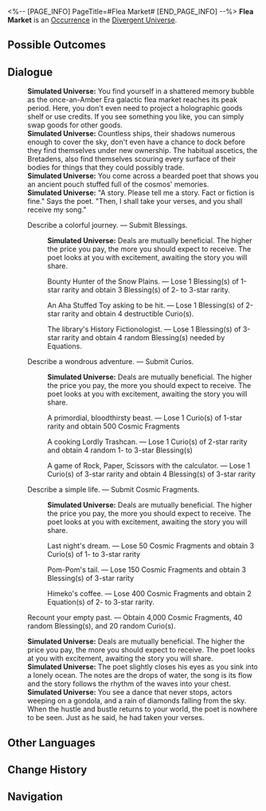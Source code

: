 <%-- [PAGE_INFO]
PageTitle=#Flea Market#
[END_PAGE_INFO] --%>
{{Stub}}
{{Simulated Universe Event Infobox
|id            = 23501
|title         = 
|image         = Occurrence Ceremony.png
|domains_su    = 
|domains_swarm = 
|domains_gng   = 
|domains_du    = Unknown
|domains_und   = 
|requirements  = 
|prev          = 
|next          = 
|characters    = 
|factions      = 
|order         = 
|order_du      = 119
}}
'''Flea Market''' is an [[Divergent Universe/Occurrence|Occurrence]] in the [[Divergent Universe]].

==Possible Outcomes==
{{Possible Outcomes
|choice_1 = A primordial, bloodthirsty beast.
|result_1 = Lose 1 Curio(s) of 1-star rarity and obtain 500 Cosmic Fragments

|choice_2 = A cooking Lordly Trashcan.
|result_2 = Lose 1 Curio(s) of 2-star rarity and obtain 4 random 1- to 3-star Blessing(s)

|choice_3 = A game of Rock, Paper, Scissors with the calculator.
|result_3 = Lose 1 Curio(s) of 3-star rarity and obtain 4 Blessing(s) of 3-star rarity

|choice_4 = Last night's dream.
|result_4 = Lose 50 Cosmic Fragments and obtain 3 Curio(s) of 1- to 3-star rarity

|choice_5 = Pom-Pom's tail.
|result_5 = Lose 150 Cosmic Fragments and obtain 3 Blessing(s) of 3-star rarity

|choice_6 = Himeko's coffee.
|result_6 = Lose 400 Cosmic Fragments and obtain 2 Equation(s) of 2- to 3-star rarity.

|choice_7 = Bounty Hunter of the Snow Plains.
|result_7 = Lose 1 Blessing(s) of 1-star rarity and obtain 3 Blessing(s) of 2- to 3-star rarity.

|choice_8 = An Aha Stuffed Toy asking to be hit.
|result_8 = Lose 1 Blessing(s) of 2-star rarity and obtain 4 destructible Curio(s).

|choice_9 = The library's History Fictionologist.
|result_9 = Lose 1 Blessing(s) of 3-star rarity and obtain 4 random Blessing(s) needed by Equations.

|choice_10 = Describe a colorful journey.
|result_10 = Submit Blessings.

|choice_11 = Describe a wondrous adventure.
|result_11 = Submit Curios.

|choice_12 = Describe a simple life.
|result_12 = Submit Cosmic Fragments.

|choice_13 = Recount your empty past.
|result_13 = Obtain 4,000 Cosmic Fragments, 40 random Blessing(s), and 20 random Curio(s).

}}
<!--
==Gameplay Notes==
* 
-->
==Dialogue==
{{Dialogue Start}}
:'''Simulated Universe:''' You find yourself in a shattered memory bubble as the once-an-Amber Era galactic flea market reaches its peak period. Here, you don't even need to project a holographic goods shelf or use credits. If you see something you like, you can simply swap goods for other goods.
:'''Simulated Universe:''' Countless ships, their shadows numerous enough to cover the sky, don't even have a chance to dock before they find themselves under new ownership. The habitual ascetics, the Bretadens, also find themselves scouring every surface of their bodies for things that they could possibly trade.
:'''Simulated Universe:''' You come across a bearded poet that shows you an ancient pouch stuffed full of the cosmos' memories.
:'''Simulated Universe:''' "A story. Please tell me a story. Fact or fiction is fine." Says the poet. "Then, I shall take your verses, and you shall receive my song."
:{{DIcon|Star}} Describe a colorful journey. &mdash; Submit Blessings.
::'''Simulated Universe:''' Deals are mutually beneficial. The higher the price you pay, the more you should expect to receive. The poet looks at you with excitement, awaiting the story you will share.
::{{DIcon|Star}} Bounty Hunter of the Snow Plains. &mdash; Lose 1 Blessing(s) of 1-star rarity and obtain 3 Blessing(s) of 2- to 3-star rarity.
::{{DIcon|Star}} An Aha Stuffed Toy asking to be hit. &mdash; Lose 1 Blessing(s) of 2-star rarity and obtain 4 destructible Curio(s).
::{{DIcon|Star}} The library's History Fictionologist. &mdash; Lose 1 Blessing(s) of 3-star rarity and obtain 4 random Blessing(s) needed by Equations.
:{{DIcon|Star}} Describe a wondrous adventure. &mdash; Submit Curios.
::'''Simulated Universe:''' Deals are mutually beneficial. The higher the price you pay, the more you should expect to receive. The poet looks at you with excitement, awaiting the story you will share.
::{{DIcon|Star}} A primordial, bloodthirsty beast. &mdash; Lose 1 Curio(s) of 1-star rarity and obtain 500 Cosmic Fragments
::{{DIcon|Star}} A cooking Lordly Trashcan. &mdash; Lose 1 Curio(s) of 2-star rarity and obtain 4 random 1- to 3-star Blessing(s)
::{{DIcon|Star}} A game of Rock, Paper, Scissors with the calculator. &mdash; Lose 1 Curio(s) of 3-star rarity and obtain 4 Blessing(s) of 3-star rarity
:{{DIcon|Star}} Describe a simple life. &mdash; Submit Cosmic Fragments.
::'''Simulated Universe:''' Deals are mutually beneficial. The higher the price you pay, the more you should expect to receive. The poet looks at you with excitement, awaiting the story you will share.
::{{DIcon|Star}} Last night's dream. &mdash; Lose 50 Cosmic Fragments and obtain 3 Curio(s) of 1- to 3-star rarity
::{{DIcon|Star}} Pom-Pom's tail. &mdash; Lose 150 Cosmic Fragments and obtain 3 Blessing(s) of 3-star rarity
::{{DIcon|Star}} Himeko's coffee. &mdash; Lose 400 Cosmic Fragments and obtain 2 Equation(s) of 2- to 3-star rarity.
:{{DIcon|Star}} Recount your empty past. &mdash; Obtain 4,000 Cosmic Fragments, 40 random Blessing(s), and 20 random Curio(s).
:'''Simulated Universe:''' Deals are mutually beneficial. The higher the price you pay, the more you should expect to receive. The poet looks at you with excitement, awaiting the story you will share.
:'''Simulated Universe:''' The poet slightly closes his eyes as you sink into a lonely ocean. The notes are the drops of water, the song is its flow and the story follows the rhythm of the waves into your chest.
:'''Simulated Universe:''' You see a dance that never stops, actors weeping on a gondola, and a rain of diamonds falling from the sky. When the hustle and bustle returns to your world, the poet is nowhere to be seen. Just as he said, he had taken your verses.
{{Dialogue End}}

==Other Languages==
{{Other Languages
|en   = Flea Market
|zhs  = 跳蚤市场
|zht  = 跳蚤市場
|ja   = {{Rubi|蚤|のみ}}の{{Rubi|市|いち}}
|ko   = 벼룩시장
|es   = Mercadillo
|fr   = Marché aux puces
|ru   = Блошиный рынок
|th   = ตลาดของมือสอง
|vi   = Chợ Phiên
|de   = Flohmarkt
|id   = Pasar Loak
|pt   = Mercado de Pulgas
}}

==Change History==
{{Change History|2.5}}

==Navigation==
{{Occurrence Navbox}}